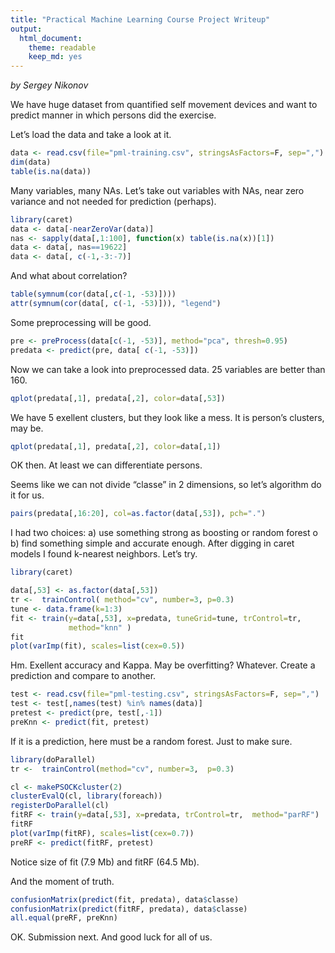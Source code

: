 ```yaml
---
title: "Practical Machine Learning Course Project Writeup"
output:
  html_document:
    theme: readable
    keep_md: yes
---
```


*by Sergey Nikonov*

We have huge dataset from  quantified self movement devices and want to predict manner in which persons did the exercise.

Let's load the data and take a look at it.

```r
data <- read.csv(file="pml-training.csv", stringsAsFactors=F, sep=",")
dim(data)
table(is.na(data))
```

Many variables, many NAs. Let's take out variables with NAs, near zero variance and not needed for prediction (perhaps).

```r
library(caret)
data <- data[-nearZeroVar(data)]
nas <- sapply(data[,1:100], function(x) table(is.na(x))[1])
data <- data[, nas==19622]
data <- data[, c(-1,-3:-7)]
```

And what about correlation?

```r
table(symnum(cor(data[,c(-1, -53)])))
attr(symnum(cor(data[, c(-1, -53)])), "legend")

```

Some preprocessing will be good.

```r
pre <- preProcess(data[c(-1, -53)], method="pca", thresh=0.95)
predata <- predict(pre, data[ c(-1, -53)])
```

Now we can take a look into preprocessed data. 25 variables are better than 160.

```r
qplot(predata[,1], predata[,2], color=data[,53])
```

We have 5 exellent clusters, but they look like a mess. It is person's clusters, may be.

```r
qplot(predata[,1], predata[,2], color=data[,1])
```

OK then. At least we can differentiate persons.

Seems like we can not divide "classe" in 2 dimensions, so let's algorithm do it for us.
```r
pairs(predata[,16:20], col=as.factor(data[,53]), pch=".")
```

I had two choices: a) use something strong as boosting or random forest o b) find something simple and accurate enough. After digging in caret models I found k-nearest neighbors. Let's try.

```r
library(caret)

data[,53] <- as.factor(data[,53])
tr <-  trainControl( method="cv", number=3, p=0.3)
tune <- data.frame(k=1:3)
fit <- train(y=data[,53], x=predata, tuneGrid=tune, trControl=tr, 
             method="knn" )
fit
plot(varImp(fit), scales=list(cex=0.5))
```

Hm. Exellent accuracy and Kappa. May be overfitting? Whatever. Create a prediction and compare to another.


```r
test <- read.csv(file="pml-testing.csv", stringsAsFactors=F, sep=",")
test <- test[,names(test) %in% names(data)]
pretest <- predict(pre, test[,-1])
preKnn <- predict(fit, pretest)
```

If it is a prediction, here must be a random forest. Just to make sure.

```r
library(doParallel)
tr <-  trainControl(method="cv", number=3,  p=0.3)

cl <- makePSOCKcluster(2)
clusterEvalQ(cl, library(foreach))
registerDoParallel(cl)
fitRF <- train(y=data[,53], x=predata, trControl=tr,  method="parRF")
fitRF
plot(varImp(fitRF), scales=list(cex=0.7))
preRF <- predict(fitRF, pretest)
```

Notice size of fit (7.9 Mb) and fitRF (64.5 Mb).

And the moment of truth.

```r

confusionMatrix(predict(fit, predata), data$classe) 
confusionMatrix(predict(fitRF, predata), data$classe) 
all.equal(preRF, preKnn)
```

OK. Submission next. And good luck for all of us.